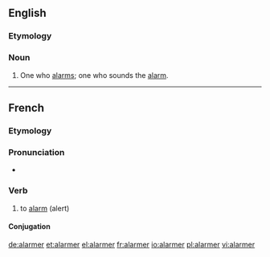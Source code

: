 ==English==
===Etymology===
{{suffix|alarm|er}}


===Noun===
{{en-noun}}

# One who [[alarms]]; one who sounds the [[alarm]].

----
==French==

===Etymology===
{{suffix|lang=fr|alarme|er}}

===Pronunciation===
* {{audio|Fr-alarmer.ogg|Audio}}

===Verb===
{{fr-verb}}

# to [[alarm]] (alert)

====Conjugation====
{{fr-conj-er|alarm|avoir}}

[[de:alarmer]]
[[et:alarmer]]
[[el:alarmer]]
[[fr:alarmer]]
[[io:alarmer]]
[[pl:alarmer]]
[[vi:alarmer]]